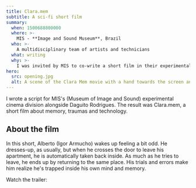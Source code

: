 ```yaml
---
title: Clara.mem
subtitle: A sci-fi short film
summary:
  when: 1500688800000
  where: >-
    MIS - **Image and Sound Museum**, Brazil
  who: >-
    A multidisciplinary team of artists and technicians
  what: writing
  why: >-
    I was invited by MIS to co-write a short film in their experimental cinema department. A brief summary: "Alberto is caught in a time loop in this sci-fi short film"
hero:
  src: opening.jpg
  alt: A scene of the Clara Mem movie with a hand towards the screen and a blue background
---
```


I wrote a script for MIS's (Museum of Image and Sound) experimental cinema division alongside Daguito Rodrigues. The result was Clara.mem, a short film about memory, traumas and technology.

## About the film

In this short, Alberto (Igor Armucho) wakes up feeling a bit odd. He dresses-up, as usually, but when he crosses the door to leave his apartment, he is automatically taken back inside. As much as he tries to leave, he ends up by returning to the same place. His trials and errors make him realize he's trapped inside his own mind and memory.

Watch the trailer:

<div className="video" title="Trailer Clara.mem" data-video="Mpm5SqiSbmg"></div>
